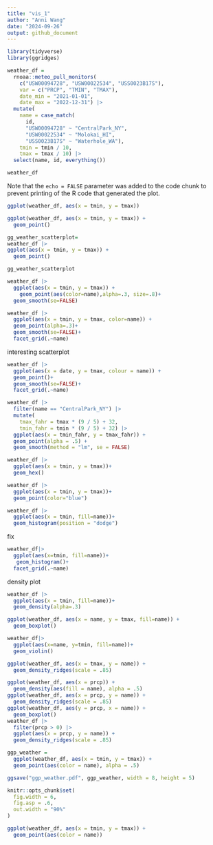 ```yaml
---
title: "vis_1"
author: "Anni Wang"
date: "2024-09-26"
output: github_document
---
```


```r
library(tidyverse)
library(ggridges)
```

```r
weather_df = 
  rnoaa::meteo_pull_monitors(
    c("USW00094728", "USW00022534", "USS0023B17S"),
    var = c("PRCP", "TMIN", "TMAX"), 
    date_min = "2021-01-01",
    date_max = "2022-12-31") |>
  mutate(
    name = case_match(
      id, 
      "USW00094728" ~ "CentralPark_NY", 
      "USW00022534" ~ "Molokai_HI",
      "USS0023B17S" ~ "Waterhole_WA"),
    tmin = tmin / 10,
    tmax = tmax / 10) |>
  select(name, id, everything())
```


```r
weather_df
```

Note that the `echo = FALSE` parameter was added to the code chunk to prevent printing of the R code that generated the plot.

```r
ggplot(weather_df, aes(x = tmin, y = tmax))
```

```r
ggplot(weather_df, aes(x = tmin, y = tmax)) + 
  geom_point()
```

```r
gg_weather_scatterplot=
weather_df |>
ggplot(aes(x = tmin, y = tmax)) + 
  geom_point()

gg_weather_scatterplot
```

```r
weather_df |>
  ggplot(aes(x = tmin, y = tmax)) + 
    geom_point(aes(color=name),alpha=.3, size=.8)+
  geom_smooth(se=FALSE)
```

```r
weather_df |>
  ggplot(aes(x = tmin, y = tmax, color=name)) + 
  geom_point(alpha=.3)+
  geom_smooth(se=FALSE)+
  facet_grid(.~name)
```

interesting scatterplot
```R
weather_df |>
  ggplot(aes(x = date, y = tmax, colour = name)) + 
  geom_point()+
  geom_smooth(se=FALSE)+
  facet_grid(.~name)
```

```R
weather_df |> 
  filter(name == "CentralPark_NY") |> 
  mutate(
    tmax_fahr = tmax * (9 / 5) + 32,
    tmin_fahr = tmin * (9 / 5) + 32) |> 
  ggplot(aes(x = tmin_fahr, y = tmax_fahr)) +
  geom_point(alpha = .5) + 
  geom_smooth(method = "lm", se = FALSE)

```

```R
weather_df |>
  ggplot(aes(x = tmin, y = tmax))+
  geom_hex()
```

```r
weather_df |>
  ggplot(aes(x = tmin, y = tmax))+
  geom_point(color="blue")
```

```r
weather_df |>
  ggplot(aes(x = tmin, fill=name))+
  geom_histogram(position = "dodge")
```

fix

```r
weather_df|>
  ggplot(aes(x=tmin, fill=name))+
   geom_histogram()+
  facet_grid(.~name)
```

density plot
```r
weather_df |>
  ggplot(aes(x = tmin, fill=name))+
  geom_density(alpha=.3)
```
```r
ggplot(weather_df, aes(x = name, y = tmax, fill=name)) + 
  geom_boxplot()
```
```r
weather_df|>
  ggplot(aes(x=name, y=tmin, fill=name))+
  geom_violin()
```
```r
ggplot(weather_df, aes(x = tmax, y = name)) + 
  geom_density_ridges(scale = .85)
```

```r
ggplot(weather_df, aes(x = prcp)) + 
  geom_density(aes(fill = name), alpha = .5) 
ggplot(weather_df, aes(x = prcp, y = name)) + 
  geom_density_ridges(scale = .85)
ggplot(weather_df, aes(y = prcp, x = name)) + 
  geom_boxplot() 
weather_df |> 
  filter(prcp > 0) |> 
  ggplot(aes(x = prcp, y = name)) + 
  geom_density_ridges(scale = .85)
```

```r
ggp_weather = 
  ggplot(weather_df, aes(x = tmin, y = tmax)) + 
  geom_point(aes(color = name), alpha = .5) 

ggsave("ggp_weather.pdf", ggp_weather, width = 8, height = 5)
```

```r
knitr::opts_chunk$set(
  fig.width = 6,
  fig.asp = .6,
  out.width = "90%"
)
```
```r
ggplot(weather_df, aes(x = tmin, y = tmax)) + 
  geom_point(aes(color = name))
```